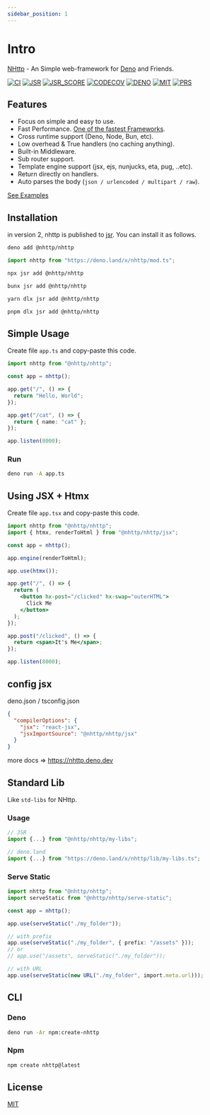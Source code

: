 ```yaml
---
sidebar_position: 1
---
```



# Intro

[NHttp](https://github.com/nhttp/nhttp) - An Simple web-framework for [Deno](https://deno.com) and Friends.

[![CI](https://github.com/nhttp/nhttp/workflows/ci/badge.svg)](https://github.com/nhttp/nhttp)
[![JSR](https://jsr.io/badges/@nhttp/nhttp)](https://jsr.io/@nhttp/nhttp)
[![JSR_SCORE](https://jsr.io/badges/@nhttp/nhttp/score)](https://jsr.io/@nhttp/nhttp/score)
[![CODECOV](https://codecov.io/gh/nhttp/nhttp/branch/master/graph/badge.svg?token=SJ2NZQ0ZJG)](https://codecov.io/gh/nhttp/nhttp)
[![DENO](https://img.shields.io/endpoint?url=https%3A%2F%2Fdeno-visualizer.danopia.net%2Fshields%2Flatest-version%2Fx%2Fnhttp%2Fmod.ts)](https://deno.land/x/nhttp)
[![MIT](https://img.shields.io/:license-mit-blue.svg)](http://badges.mit-license.org)
[![PRS](https://img.shields.io/badge/PRs-welcome-blue.svg)](http://makeapullrequest.com)

## Features

- Focus on simple and easy to use.
- Fast Performance.
  [One of the fastest Frameworks](https://github.com/denosaurs/bench#hello-bench).
- Cross runtime support (Deno, Node, Bun, etc).
- Low overhead & True handlers (no caching anything).
- Built-in Middleware.
- Sub router support.
- Template engine support (jsx, ejs, nunjucks, eta, pug, ..etc).
- Return directly on handlers.
- Auto parses the body (`json / urlencoded / multipart / raw`).

[See Examples](https://github.com/nhttp/nhttp/tree/master/examples)

## Installation
in version 2, nhttp is published to [jsr](https://jsr.io/@nhttp/nhttp). You can install it as follows.

<Tabs>
<TabItem value="deno_jsr" label="Deno">

```bash
deno add @nhttp/nhttp
```

</TabItem>
<TabItem value="deno" label="deno.land">

```ts
import nhttp from "https://deno.land/x/nhttp/mod.ts";
```

</TabItem>
<TabItem value="npm" label="npm">

```bash
npx jsr add @nhttp/nhttp
```

</TabItem>
<TabItem value="bun" label="Bun">

```bash
bunx jsr add @nhttp/nhttp
```

</TabItem>
<TabItem value="yarn" label="Yarn">

```bash
yarn dlx jsr add @nhttp/nhttp
```

</TabItem>
<TabItem value="pnpm" label="pnpm">

```bash
pnpm dlx jsr add @nhttp/nhttp
```

</TabItem>
</Tabs>

## Simple Usage

Create file `app.ts` and copy-paste this code.

```ts
import nhttp from "@nhttp/nhttp";

const app = nhttp();

app.get("/", () => {
  return "Hello, World";
});

app.get("/cat", () => {
  return { name: "cat" };
});

app.listen(8000);
```

### Run

```bash
deno run -A app.ts
```

## Using JSX + Htmx

Create file `app.tsx` and copy-paste this code.

```jsx
import nhttp from "@nhttp/nhttp";
import { htmx, renderToHtml } from "@nhttp/nhttp/jsx";

const app = nhttp();

app.engine(renderToHtml);

app.use(htmx());

app.get("/", () => {
  return (
    <button hx-post="/clicked" hx-swap="outerHTML">
      Click Me
    </button>
  );
});

app.post("/clicked", () => {
  return <span>It's Me</span>;
});

app.listen(8000);
```

## config jsx

deno.json / tsconfig.json

```json
{
  "compilerOptions": {
    "jsx": "react-jsx",
    "jsxImportSource": "@nhttp/nhttp/jsx"
  }
}
```

more docs => https://nhttp.deno.dev

## Standard Lib

Like `std-libs` for NHttp.

### Usage

```ts
// JSR
import {...} from "@nhttp/nhttp/my-libs";

// deno.land
import {...} from "https://deno.land/x/nhttp/lib/my-libs.ts";
```

### Serve Static

```ts
import nhttp from "@nhttp/nhttp";
import serveStatic from "@nhttp/nhttp/serve-static";

const app = nhttp();

app.use(serveStatic("./my_folder"));

// with prefix
app.use(serveStatic("./my_folder", { prefix: "/assets" }));
// or
// app.use("/assets", serveStatic("./my_folder"));

// with URL
app.use(serveStatic(new URL("./my_folder", import.meta.url)));
```

## CLI

### Deno

```bash
deno run -Ar npm:create-nhttp
```

### Npm

```bash
npm create nhttp@latest
```

## License

[MIT](https://github.com/nhttp/nhttp/blob/master/LICENSE)
